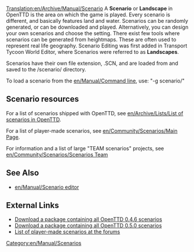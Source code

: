 [[Translation:en/Archive/Manual/Scenario]]
A '''Scenario''' or '''Landscape''' in OpenTTD is the area on which the game is played. Every scenario is different, and basically features land and water.  Scenarios can be randomly generated, or can be downloaded and played. Alternatively, you can design your own scenarios and choose the setting. There exist few tools where scenarios can be generated from heightmaps. These are often used to represent real life geography. Scenario Editing was first added in Transport Tycoon World Editor, where Scenarios were referred to as '''Landscapes'''.

Scenarios have their own file extension, .SCN, and are loaded from and saved to the /scenario/ directory.

To load a scenario from the [[en/Manual/Command line]], use: "-g scenario/<name>"

==Scenario resources==

For a list of scenarios shipped with OpenTTD, see [[en/Archive/Lists/List of scenarios in OpenTTD]].

For a list of player-made scenarios, see [[en/Community/Scenarios/Main Page]].

For information and a list of large "TEAM scenarios" projects, see [[en/Community/Scenarios/Scenarios Team]]

==See Also==

* [[en/Manual/Scenario editor]]

==External Links==

* [http://prdownloads.sourceforge.net/openttd/openttd-0.4.6-source-scenarios.zip?download Download a package containing all OpenTTD 0.4.6 scenarios]
*[http://http://sourceforge.net/project/downloading.php?groupname=openttd&filename=openttd-0.5.0-scenarios.zip&use_mirror=mesh Download a package containing all OpenTTD 0.5.0 scenarios]
* [http://www.tt-forums.net/viewtopic.php?t=12481 List of player-made scenarios at the forums]

[[Category:en/Manual/Scenarios]]
